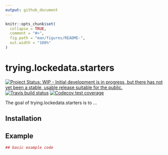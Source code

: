 ```yaml
---
output: github_document
---
```


<!-- README.md is generated from README.Rmd. Please edit that file -->

```r
knitr::opts_chunk$set(
  collapse = TRUE,
  comment = "#>",
  fig.path = "man/figures/README-",
  out.width = "100%"
)
```
# trying.lockedata.starters

<!-- badges: start -->
[![Project Status: WIP - Initial development is in progress, but there has not yet been a stable, usable release suitable for the public.](https://www.repostatus.org/badges/latest/wip.svg)](https://www.repostatus.org/#wip)
[![Travis build status](https://travis-ci.org/maelle/trying.lockedata.starters.svg?branch=master)](https://travis-ci.org/maelle/trying.lockedata.starters)
[![Codecov test coverage](https://codecov.io/gh/maelle/trying.lockedata.starters/branch/master/graph/badge.svg)](https://codecov.io/gh/maelle/trying.lockedata.starters?branch=master)
<!-- badges: end -->

The goal of trying.lockedata.starters is to ...

## Installation



## Example


```r
## basic example code
```
